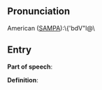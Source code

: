 == Pronunciation ==

American ([[SAMPA]]):\{'bdV"l@\

== Entry ==

'''Part of speech''': 

'''Definition''':

{{stub}}